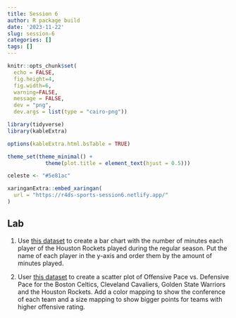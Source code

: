 ```yaml
---
title: Session 6
author: R package build
date: '2023-11-22'
slug: session-6
categories: []
tags: []
---
```




```r
knitr::opts_chunk$set(
  echo = FALSE, 
  fig.height=4, 
  fig.width=6, 
  warning=FALSE, 
  message = FALSE,
  dev = "png", 
  dev.args = list(type = "cairo-png"))

library(tidyverse)
library(kableExtra)

options(kableExtra.html.bsTable = TRUE)

theme_set(theme_minimal() + 
            theme(plot.title = element_text(hjust = 0.5)))

celeste <- "#5e81ac"

```

```r
xaringanExtra::embed_xaringan(
  url = "https://r4ds-sports-session6.netlify.app/"
)
```


## Lab

1) Use [this dataset](./pbox_long) to create a bar chart with the number of minutes each player of the Houston Rockets played during the regular season. Put the name of each player in the y-axis and order them by the amount of minutes played.

2) User [this dataset](./ff.rds) to create a scatter plot of Offensive Pace vs. Defensive Pace for the Boston Celtics, Cleveland Cavaliers, Golden State Warriors and the Houston Rockets. Add a color mapping to show the conference of each team and a size mapping to show bigger points for teams with higher offensive rating.
